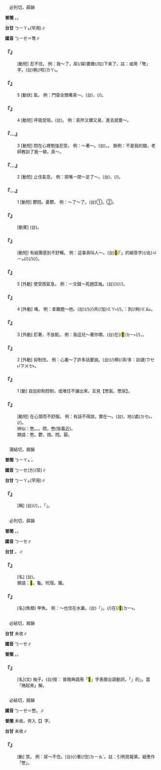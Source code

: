 
=={{ruby|憋|ㄅㄧㄝ}}==

　必列切，薛韻

'''普閩''' {{ruby|(文)|ㄅㄧㄚㆵ}}。{{ruby|(白)|ㄅㆤㆷ}}{{ruby|。|ㄅㄧㆷ}}。

'''台甘''' <rt>ㄅㄧㄚㆵ</rt>{{ruby|。|ㄆㄧㄚㆵ}}(罕用)∥

'''國音''' <rt>ㄅㄧㄝ</rt>{{ruby|。|ㄅㄧㄝˋ}}＝彆∥

    

==='''『{{ruby|憋|ㄅㄧㄝ}}{{ruby|不|ㄅㄨˊ}}{{ruby|住|ㄓㄨˋ}}』'''===
: [動短] 忍不住。 例：我～了，尿(/屎)要撒(/拉)下來了。註：或用「彆」字。(台){{ruby|我|ㆣㄨㄚˋ}}{{ruby|忍|ㆢㄧㆬˋ/ㄌㄨㄣˋ}}{{ruby|<mark>&#xffa45;</mark>|ㆠㆤ˫/ㆠㄨㆤ˫}}{{ruby|住|ㄉㄧㄠˊ}}{{ruby|尿|ㆢㄧㄜ˫/ㄌㄧㄜ˫}}{{ruby|<mark>&#xffa49;</mark>|ㆠㆤㆷ/ㆠㄨㆤㆷ}}{{ruby|泄|ㄘㄨㄚㆷ}}{{ruby|出|ㄘㄨㆵ}}{{ruby|來|·ㄌㄞˊ}}喇(/啦)<rt>ㄌㄚ˪</rt>。
    

==='''『{{ruby|憋|ㄅㄧㄝ}}{{ruby|氣|ㄑㄧˋ}}』'''===
:5  [動狀] {{ruby|悶|ㄇㄣ}}氣。 例：門窗全關著真～。(台){{ruby|窗|ㄊㄤ}}{{ruby|仔|ㄚ}}{{ruby|攏|ㄌㆲˋ}}{{ruby|關|ㄍㄨㆪ/ㄍㄨㆮ}}{{ruby|咧|ㄌㆤ˪}}，{{ruby|<mark>&#xffa45;</mark>|ㆠㆤ˫/ㆠㄨㆤ˫}}{{ruby|喘|ㄘㄨㄢˋ}}{{ruby|氣|ㄎㄨㄧ˪}}(/{{ruby|實|ㄗㄚㆵ ͘}}{{ruby|氣|ㄎㄨㄧ˪}})。
    

==='''『{{ruby|憋|ㄅㄧㄝ}}{{ruby|氣|ㄑㄧˋ}}』'''===
:4  [動短] 呼吸受阻。(台){{ruby|實|ㄗㄚㆵ ͘}}{{ruby|氣|ㄎㄨㄧ˪}}。 例：廁所又髒又臭，進去就要～。
    

==='''『{{ruby|憋|ㄅㄧㄝ}}…{{ruby|氣|ㄑㄧˋ}}』'''===
:3  [動短] 悶在心裡勉強忍受。 例：～著～。(台){{ruby|激|ㄍㄧㆤㆶ}}{{ruby|心|ㄒㄧㆬ}}。{{ruby|凝|ㆣㄧㄥˊ}}{{ruby|心|ㄒㄧㆬ}}。 餘例：不是我的錯，老師教訓了我一頓，真～。
    

==='''『{{ruby|憋|ㄅㄧㄝ}}…{{ruby|氣|ㄑㄧˋ}}』'''===
:2  [動短] 止住氣息。 例：把嘴一閉～足了～。(台){{ruby|嘴|ㄘㄨㄧ˪}}{{ruby|合|ㄏㄚㆴ ͘}}{{ruby|起|·ㄎㄧˋ}}{{ruby|來|·ㄌㄞˊ}}，{{ruby|氣|ㄎㄨㄧ˪}}{{ruby|禁|ㄍㄧㆬ˪}}{{ruby|付|ㄏㆦ˫}}{{ruby|真|ㄐㄧㄣ}}{{ruby|飽|ㄅㄚˋ}}(/{{ruby|足|ㄐㄧㆦㆶ}})。
    

==='''『{{ruby|憋|ㄅㄧㄝ}}…{{ruby|氣|ㄑㄧˋ}}』'''===
:1  [動短] 鬱悶。憂鬱。 例：～了～了。(台)①{{ruby|實|ㄗㄚㆵ ͘}}{{ruby|氣|ㄎㄨㄧ˪}}{{ruby|去|ㄎㄧ˪}}。②{{ruby|<mark>&#xffa45;</mark>|ㆠㆤ˫/ㆠㄨㆤ˫}}{{ruby|喘|ㄘㄨㄢˋ}}{{ruby|氣|ㄎㄨㄧ˪}}{{ruby|去|·ㄎㄧ˪}}。
    

==='''『{{ruby|憋|ㄅㄧㄝ}}{{ruby|尿|ㄋㄧㄠˋ}}』'''===
: [動賓] (台){{ruby|禁|ㄍㄧㆬ˪}}{{ruby|尿|ㆢㄧㄜ˫/ㄌㄧㄜ˫}}。
    

==='''『{{ruby|憋|ㄅㄧㄝ}}{{ruby|悶|·ㄇㄣ}}』'''===
: [動短] 有疑團感到不舒暢。 例：這事真叫人～。(台)<mark>&#xffb50;</mark>(「{{ruby|此|ㄐㄧˋ}}{{ruby|一|ㄐㄧㆵ ͘}}」的縮音字)(/此)<rt>ㄐㄧㆵ</rt>{{ruby|個|ㆤˊ}}{{ruby|載|ㄉㄞ˫}}(/{{ruby|戴|ㄉㄞ˪}}){{ruby|事|ㄐㄧ˪}}(/{{ruby|事|ㄉㄞ˫}}{{ruby|情|ㄐㄧ˪}}){{ruby|實|ㄒㄧㆵ ͘}}{{ruby|在|ㄗㄞ˫}}{{ruby|真|ㄐㄧㄣ}}{{ruby|拗|ㄠˋ}}{{ruby|鬱|ㄨㆵ}}(/{{ruby|鬱|ㄨㆵ}}{{ruby|悴|ㄗㄨㆵ}})。
    

==='''『{{ruby|憋|ㄅㄧㄝ}}』'''===
:5  [外動] 使受困氣急。 例：一文錢～死趙匡胤。(台)({{ruby|因|ㄧㄣ}}{{ruby|為|ㄨㄧ˫}}{{ruby|提|ㄊㆤㆷ}}{{ruby|<mark>&#xffa45;</mark>|ㆠㆤ˫/ㆠㄨㆤ˫}}{{ruby|出|ㄘㄨㆵ}}){{ruby|一|ㄐㄧㆵ ͘}}{{ruby|個|ㆤˊ}}{{ruby|錢|ㄐㆪˊ}}{{ruby|急|ㄍㄧㆴ}}(/{{ruby|激|ㄍㄧㆤㆶ}}/{{ruby|氣|ㄎㄧ˪}}){{ruby|死|ㄒㄧˋ}}{{ruby|趙|ㄉㄧㄜ˫}}{{ruby|匡|ㄎㆲ}}{{ruby|胤|ㄧㄣ˫}}。
    

==='''『{{ruby|憋|ㄅㄧㄝ}}』'''===
:4  [外動] 堵。 例：拿難題～他。(台){{ruby|用|ㄧㄥ˫/ㄧㆲ˫}}{{ruby|困|ㄎㄨㄣ˪}}{{ruby|難|ㄌㄢˊ}}{{ruby|丌|ㆤ}}{{ruby|載|ㄉㄞ˫}}(/{{ruby|戴|ㄉㄞ˪}}){{ruby|事|ㄐㄧ˪}}(/{{ruby|事|ㄉㄞ˫}}{{ruby|情|ㄐㄧ˪}})共(/加)<rt>ㄍㄚ˫</rt>{{ruby|堵|ㄉㄨˋ}}(/{{ruby|注|ㄗㄨ˪}}){{ruby|→|ㄉㄨ˫}}{{ruby|咧|ㄌㆤ˪}}。{{ruby|俗|ㄒㄧㆦㆶ ͘}}{{ruby|語|ㆣㄧˋ/ㆣㄨˋ}}{{ruby|講|ㄍㆲˋ}}：{{ruby|扑|ㄆㄚㆷ}}{{ruby|一|ㄐㄧㆵ ͘}}{{ruby|枝|ㄍㄧ}}{{ruby|付|ㄏㆦ˫}}{{ruby|伊|ㄧ}}到(/夠)<rt>ㄍㄠ˪</rt>。
    

==='''『{{ruby|憋|ㄅㄧㄝ}}』'''===
:3  [外動] 釘著，不放鬆。 例：我這兒～著你哪。(台){{ruby|汝|ㄌㄧˋ}}{{ruby|付|ㄏㆦ˫}}{{ruby|我|ㆣㄨㄚˋ}}{{ruby|搦|ㄌㄚㆶ ͘}}在(/<mark>&#xf9853;</mark>)<rt>ㄉㄧ˫</rt>{{ruby|手|ㄑㄧㄨˋ}}{{ruby|內|ㄌㄞ˫}}(/{{ruby|頷|ㆰ˫}}{{ruby|<mark>&#xffacf;</mark>|ㄍㄨㄣˋ}}{{ruby|仔|ㄚ}}){{ruby|付|ㄏㆦ˫}}{{ruby|我|ㆣㄨㄚˋ}}{{ruby|叉|ㄘㆤ}}{{ruby|咧|ㄌㆤ˪}}，{{ruby|我|ㆣㄨㄚˋ}}{{ruby|<mark>&#xffa45;</mark>|ㆠㆤ˫/ㆠㄨㆤ˫}}{{ruby|放|ㄅㄤ˪}}{{ruby|汝|ㄌㄧˋ}}{{ruby|去|ㄎㄧ˪}}。
    

==='''『{{ruby|憋|ㄅㄧㄝ}}』'''===
:2  [外動] 抑制住。 例：心裏～了許多話要說。(台){{ruby|心|ㄒㄧㆬ}}{{ruby|肝|ㄍㄨㆩ}}{{ruby|底|ㄉㄨㆤˋ/ㄉㆤˋ}}{{ruby|忍|ㆢㄧㆬˋ/ㄌㄨㄣˋ}}(/{{ruby|激|ㄍㄧㆤㆶ}}){{ruby|真|ㄐㄧㄣ}}穧(/濟/多：訓讀)<rt>ㄗㆤ˫/ㄗㄨㆤ˫</rt>{{ruby|話|ㄨㆤ˫}}{{ruby|<mark>&#xffa49;</mark>|ㆠㆤㆷ/ㆠㄨㆤㆷ}}{{ruby|講|ㄍㆲˋ}}。
    

==='''『{{ruby|憋|ㄅㄧㄝ}}』'''===
:1  [動] 自加抑制控制，或堵住不讓出來。互見【憋氣、憋尿】。
    

==='''『{{ruby|憋|ㄅㄧㄝ}}{{ruby|得|ㄉㄜ}}{{ruby|慌|ㄏㄨㄤ}}』'''===
: [動短] {{ruby|悶|ㄇㄣˋ}}在心頭而不舒服。 例：有話不得說，實在～。(台){{ruby|有|ㄨ˫}}{{ruby|話|ㄨㆤ˫}}{{ruby|<mark>&#xffa45;</mark>|ㆠㆤ˫/ㆠㄨㆤ˫}}{{ruby|得|ㄉㄧㆵ}}{{ruby|講|ㄍㆲˋ}}，{{ruby|有|ㄨ˫}}{{ruby|氣|ㄎㄨㄧ˪}}{{ruby|無|ㆠㄜˊ}}地(/處)<rt>ㄉㆤ˪</rt>{{ruby|<mark>&#xffb4f;</mark>|ㄊㄠˋ}}，{{ruby|真|ㄐㄧㄣ}}{{ruby|拗|ㄠˋ}}{{ruby|鬱|ㄨㆵ}}(/{{ruby|偓|ㄚㆶ}}{{ruby|促|ㄗㄚㆶ}})。
:辨似：憋。{{ruby|蹩|ㄅㄧㄝˊ}}。{{ruby|彆|ㄅㄧㄝˋ}}。悶，憋(皆義近)。
:
:類語：憋。鬱。煩。悶。厭。
:
    

=={{ruby|癟|ㄅㄧㄝ}}==

　蒲結切，屑韻

'''普閩''' <rt>ㄅㄧㄚㆵ ͘</rt>。

'''國音''' <rt>ㄅㄧㄝ</rt>(方){{ruby|。|ㄅㄧㄝˇ}}(常)∥

'''台甘''' <rt>ㄅㄧㄚㆵ</rt>(罕用)∥

    

==='''『{{ruby|小|ㄒㄧㄠˇ}}{{ruby|癟|ㄅㄧㄝ}}{{ruby|三|ㄙㄢ}}』'''===
: [稱] (台){{ruby|上|ㄒㄧㄤ˫/ㄒㄧㆲ˫}}{{ruby|海|ㄏㄞˋ}}{{ruby|方|ㄏㆲ}}{{ruby|言|ㆣㄧㄢˊ}}{{ruby|罵|ㄇㆤ˫/ㄇㄚ˫}}{{ruby|無|ㆠㄜˊ}}{{ruby|頭|ㄊㄠˊ}}{{ruby|路|ㄌㆦ˫}}{{ruby|丌|ㆤ}}{{ruby|<mark>&#xffae6;</mark>|ㄊㄧㆵ}}{{ruby|<mark>&#xffaec;</mark>|ㄊㄜˊ}}(/{{ruby|ㄔ|ㄑㄧㆵ}}{{ruby|亍|ㄊㄜˊ}}){{ruby|<mark>&#xffb51;</mark>|ㆣㄧㄣˋ}}{{ruby|仔|ㄚ}}，{{ruby|專|ㄗㄨㄢ}}{{ruby|靠|ㄎㄜ˪}}{{ruby|偷|ㄊㄠ}}{{ruby|物|ㄇㄧㆷ ͘/ㄇㆭㆷ ͘}}{{ruby|求|ㄍㄧㄨˊ}}{{ruby|乞|ㄎㄧㆵ}}{{ruby|丌|ㆤ}}{{ruby|瘦|ㄙㄢˋ}}{{ruby|猴|ㄍㄠˊ}}，{{ruby|所|ㄙㆦˋ}}{{ruby|以|ㄧˋ}}{{ruby|叫|ㄍㄧㄜ˪}}{{ruby|做|ㄗㄨㆤ˪/ㄗㄜ˪}}「{{ruby|癟|ㄅㄧㄝˇ}}{{ruby|→|ㄅㄧㄝ}}」。
    

=={{ruby|<mark>&#xffcd7;</mark>|ㄅㄧㄝ}}==

　必列切，薛韻

'''普閩''' {{ruby|(文)|ㄅㄧㄚㆵ}}。{{ruby|(白)|ㄅㄧㆷ}}。

'''國音''' <rt>ㄅㄧㄝ</rt>∥

'''台甘''' {{ruby|(文)|ㄅㄧㄚㆵ}}。{{ruby|(語)|ㄅㄧㆷ}}∥

    

==='''『{{ruby|<mark>&#xffcd7;</mark>|ㄅㄧㄝ}}{{ruby|裙|ㄑㄩㄣˊ}}』'''===
: [名] (台){{ruby|<mark>&#xffcd7;</mark>|ㄅㄧㆷ}}{{ruby|唇|ㄉㄨㄣˊ}}。
:類語：<mark>&#xffcd7;</mark>。龜。玳瑁。鼇。
:
    

==='''『{{ruby|<mark>&#xffcd7;</mark>|ㄅㄧㄝ}}』'''===
: [名](魚類) 甲魚。 例：～也住在水裏。(台){{ruby|<mark>&#xffcd7;</mark>|ㄅㄧㆷ}}{{ruby|俗|ㄒㄧㆦㆶ ͘}}{{ruby|叫|ㄍㄧㄜ˪}}「{{ruby|王|ㆲˊ}}{{ruby|八|ㄅㄚㆵ}}」。{{ruby|有|ㄨ˫}}{{ruby|當|ㄉㄤ}}{{ruby|時|ㄒㄧˊ}}{{ruby|亦|ㄧㄚㆷ ͘}}{{ruby|遰|ㄉㄨㄚ˪}}(/{{ruby|站|ㄉㄧㆰ˪}})在(/<mark>&#xf9853;</mark>)<rt>ㄉㄧ˫</rt>{{ruby|水|ㄗㄨㄧˋ}}{{ruby|底|ㄉㄨㆤˋ/ㄉㆤˋ}}。
    

=={{ruby|<mark>&#xffc56;</mark>|ㄅㄧㄝ}}==

　必結切，屑韻

'''台甘''' 未收∥

'''國音''' <rt>ㄅㄧㄝ</rt>∥

'''普閩''' {{ruby|(文)|ㄅㄧㄚㆵ}}。{{ruby|(白)|ㄅㄧㆷ}}。

    

==='''『{{ruby|<mark>&#xffc56;</mark>|ㄅㄧㄝ}}』'''===
: [名](文) 袖子。(台)按： 普閩典調用「<mark>&#xffc56;</mark>」字表閩台語動詞，「{{ruby|<mark>&#xffc56;</mark>|ㄅㄧㆷ}}{{ruby|褲|ㄎㆦ˪}}{{ruby|腳|ㄎㄚ}}」的{{ruby|「|ㄅㄧㆷ}}」。當「捲起來」解。
    

=={{ruby|彆|ㄅㄧㄝ}}==

　必結切，屑韻

'''國音''' <rt>ㄅㄧㄝ</rt>＝憋。{{ruby|(常)|ㄅㄧㄝˋ}}∥

'''普閩''' 未收。併入【{{ruby|別|ㄅㄧㄝˋ}}】字。

'''台甘''' 未收∥

    

==='''『{{ruby|彆|ㄅㄧㄝ}}』'''===
: [動] 禁。 例：尿～不住。(台){{ruby|尿|ㄌㄧㄜ˫}}{{ruby|忍|ㆢㄧㆬˋ/ㄌㄨㄣˋ}}(/{{ruby|禁|ㄍㄧㆬ˪}}){{ruby|<mark>&#xffa45;</mark>|ㆠㆤ˫/ㆠㄨㆤ˫}}著(/住)<rt>ㄉㄧㄠˊ</rt>。註：引例見報章。疑應作「憋」。
    

